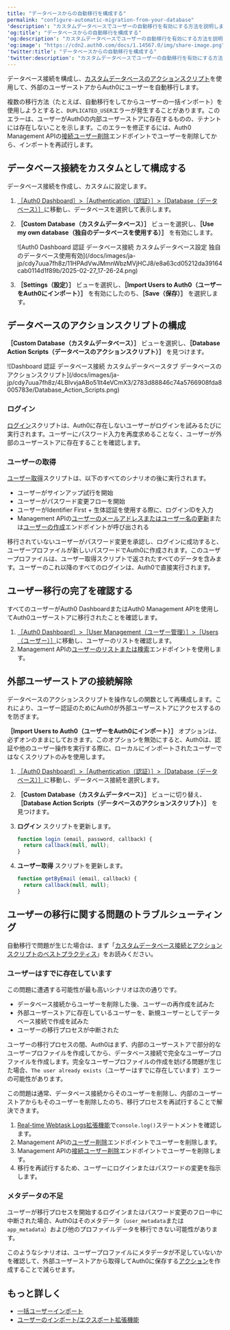 ```yaml
---
title: "データベースからの自動移行を構成する"
permalink: "configure-automatic-migration-from-your-database"
'description': "カスタムデータベースでユーザーの自動移行を有効にする方法を説明します。"
'og:title': "データベースからの自動移行を構成する"
'og:description': "カスタムデータベースでユーザーの自動移行を有効にする方法を説明します。"
'og:image': "https://cdn2.auth0.com/docs/1.14567.0/img/share-image.png"
'twitter:title': "データベースからの自動移行を構成する"
'twitter:description': "カスタムデータベースでユーザーの自動移行を有効にする方法を説明します。"
---
```


データベース接続を構成し、[カスタムデータベースのアクションスクリプト](/docs/ja-jp/authenticate/database-connections/custom-db/templates)を使用して、外部のユーザーストアからAuth0にユーザーを自動移行します。

<Warning>

複数の移行方法（たとえば、自動移行をしてからユーザーの一括インポート）を使用しようとすると、`DUPLICATED_USER`エラーが発生することがあります。このエラーは、ユーザーがAuth0の内部ユーザーストアに存在するものの、テナントには存在しないことを示します。このエラーを修正するには、Auth0 Management APIの[接続ユーザー削除](https://auth0.com/docs/api/management/v2#!/Connections/delete_users_by_email)エンドポイントでユーザーを削除してから、インポートを再試行します。

</Warning>

## データベース接続をカスタムとして構成する

データベース接続を作成し、カスタムに設定します。

1. [［Auth0 Dashboard］>［Authentication（認証）］>［Database（データベース）］](https://manage.auth0.com/#/connections/database)に移動し、データベースを選択して表示します。
2. **［Custom Database（カスタムデータベース）］** ビューを選択し、**［Use my own database（独自のデータベースを使用する）］** を有効にします。

   <Frame>![Auth0 Dashboard 認証 データベース接続 カスタムデータベース設定 独自のデータベース使用有効](/docs/images/ja-jp/cdy7uua7fh8z/11HPAdVwJMmnWbzMVjHCJ8/e8a63cd05212da39164cab0114d1f89b/2025-02-27_17-26-24.png)</Frame>

3. **［Settings（設定）］** ビューを選択し、**［Import Users to Auth0（ユーザーをAuth0にインポート）］** を有効にしたのち、**［Save（保存）］** を選択します。

## データベースのアクションスクリプトの構成

**［Custom Database（カスタムデータベース）］** ビューを選択し、**［Database Action Scripts（データベースのアクションスクリプト）］** を見つけます。

<Frame>![Dashboard 認証 データベース接続 カスタムデータベースタブ データベースのアクションスクリプト](/docs/images/ja-jp/cdy7uua7fh8z/4LBIvvjaABo51It4eVCmX3/2783d88846c74a5766908fda8005783e/Database_Action_Scripts.png)</Frame>

### ログイン

[ログイン](/docs/ja-jp/authenticate/database-connections/custom-db/templates/login)スクリプトは、Auth0に存在しないユーザーがログインを試みるたびに実行されます。ユーザーにパスワード入力を再度求めることなく、ユーザーが外部のユーザーストアに存在することを確認します。

### ユーザーの取得

[ユーザー取得](/docs/ja-jp/authenticate/database-connections/custom-db/templates/get-user)スクリプトは、以下のすべてのシナリオの後に実行されます。

* ユーザーがサインアップ試行を開始
* ユーザーがパスワード変更フローを開始
* ユーザーがIdentifier First + 生体認証を使用する際に、ログインIDを入力
* <Tooltip data-tooltip-id="react-containers-DefinitionTooltip-0" href="/docs/ja-jp/glossary?term=management-api" tip="Management API: 顧客が管理タスクを実行できるようにするための製品。" cta="用語集の表示">Management API</Tooltip>の[ユーザーのメールアドレスまたはユーザー名の更新](/docs/ja-jp/api/v2#!/Users/patch_users_by_id)または[ユーザーの作成](/docs/ja-jp/api/management/v2#!/Users/post_users)エンドポイントが呼び出される

移行されていないユーザーがパスワード変更を承認し、ログインに成功すると、ユーザープロファイルが新しいパスワードでAuth0に作成されます。このユーザープロファイルは、ユーザー取得スクリプトで返されたすべてのデータを含みます。ユーザーのこれ以降のすべてのログインは、Auth0で直接実行されます。

## ユーザー移行の完了を確認する

すべてのユーザーが<Tooltip data-tooltip-id="react-containers-DefinitionTooltip-0" href="/docs/ja-jp/glossary?term=auth0-dashboard" tip="Auth0 Dashboard: サービスを構成するためのAuth0の主製品。" cta="用語集の表示">Auth0 Dashboard</Tooltip>またはAuth0 Management APIを使用してAuth0ユーザーストアに移行されたことを確認します。

1. [［Auth0 Dashboard］>［User Management（ユーザー管理）］>［Users（ユーザー）］](https://manage.auth0.com/#/users)に移動し、ユーザーのリストを確認します。
2. Management APIの[ユーザーのリストまたは検索](/docs/ja-jp/api/v2#!/Users/get_users)エンドポイントを使用します。

## 外部ユーザーストアの接続解除

データベースのアクションスクリプトを操作なしの関数として再構成します。これにより、ユーザー認証のためにAuth0が外部ユーザーストアにアクセスするのを防ぎます。

<Callout icon="file-lines" color="#0EA5E9" iconType="regular">

**［Import Users to Auth0（ユーザーをAuth0にインポート）］** オプションは、必ずオンのままにしておきます。このオプションを無効にすると、Auth0は、認証や他のユーザー操作を実行する際に、ローカルにインポートされたユーザーではなくスクリプトのみを使用します。

</Callout>

1. [［Auth0 Dashboard］>［Authentication（認証）］>［Database（データベース）］](https://manage.auth0.com/#/connections/database)に移動し、データベース接続を選択します。
2. **［Custom Database（カスタムデータベース）］** ビューに切り替え、**［Database Action Scripts（データベースのアクションスクリプト）］** を見つけます。
3. **ログイン** スクリプトを更新します。

   ```javascript lines
   function login (email, password, callback) {
     return callback(null, null);
   }
   ```

   

   
4. **ユーザー取得** スクリプトを更新します。

   ```javascript lines
   function getByEmail (email, callback) {
     return callback(null, null);
   }
   ```

   

   

## ユーザーの移行に関する問題のトラブルシューティング

自動移行で問題が生じた場合は、まず「[カスタムデータベース接続とアクションスクリプトのベストプラクティス](/docs/ja-jp/authenticate/database-connections/custom-db/custom-database-connections-scripts)」をお読みください。

### ユーザーはすでに存在しています

この問題に遭遇する可能性が最も高いシナリオは次の通りです。

* データベース接続からユーザーを削除した後、ユーザーの再作成を試みた
* 外部ユーザーストアに存在しているユーザーを、新規ユーザーとしてデータベース接続で作成を試みた
* ユーザーの移行プロセスが中断された

ユーザーの移行プロセスの間、Auth0はまず、内部のユーザーストアで部分的なユーザープロファイルを作成してから、データベース接続で完全なユーザープロファイルを作成します。完全なユーザープロファイルの作成を妨げる問題が生じた場合、`The user already exists`（ユーザーはすでに存在しています）エラーの可能性があります。

この問題は通常、データベース接続からそのユーザーを削除し、内部のユーザーストアからもそのユーザーを削除したのち、移行プロセスを再試行することで解決できます。

1. [Real-time Webtask Logs拡張機能](/docs/ja-jp/customize/extensions/real-time-webtask-logs)で`console.log()`ステートメントを確認します。
2. Management APIの[ユーザー削除](https://auth0.com/docs/api/management/v2#!/Users/delete_users_by_id)エンドポイントでユーザーを削除します。
3. Management APIの[接続ユーザー削除](/docs/ja-jp/api/management/v2#!/Connections/delete_users_by_email)エンドポイントでユーザーを削除します。
4. 移行を再試行するため、ユーザーにログインまたはパスワードの変更を指示します。

### メタデータの不足

ユーザーが移行プロセスを開始するログインまたはパスワード変更のフロー中に中断された場合、Auth0はそのメタデータ（`user_metadata`または`app_metadata`）および他のプロファイルデータを移行できない可能性があります。

このようなシナリオは、ユーザープロファイルにメタデータが不足していないかを確認して、外部ユーザーストアから取得してAuth0に保存する[アクション](/docs/ja-jp/customize/actions)を作成することで減らせます。

## もっと詳しく

* [一括ユーザーインポート](/docs/ja-jp/manage-users/user-migration/bulk-user-imports)
* [ユーザーのインポート/エクスポート拡張機能](/docs/ja-jp/manage-users/user-migration/user-import-export-extension)